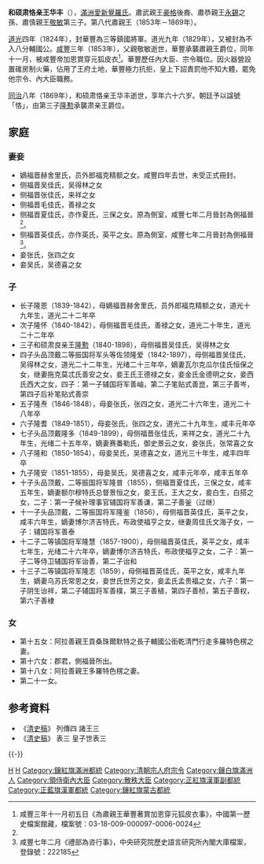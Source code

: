 {{Manchu name|[[爱新觉罗氏|爱新觉罗]]}}
'''和硕肃恪亲王华丰'''（{{Bd|？||1869年}}），[[滿洲|滿洲]][[愛新覺羅氏|愛新覺羅氏]]。肅武親王[[豪格|豪格]]後裔、肅恭親王[[永錫|永錫]]之孫、肅慎親王[[敬敏|敬敏]]第三子。第八代肅親王（1853年－1869年）。

[[道光|道光]]四年（1824年），封華豐為三等鎮國將軍。道光九年（1829年），又被封為不入八分輔國公。[[咸豐|咸豐]]三年（1853年），父親敬敏逝世，華豐承襲肅親王爵位，同年十一月，被咸豐帝加恩賞穿元狐皮衣<ref> 咸豐三年十一月初五日《為肅親王華豐著賞加恩穿元狐皮衣事》，中國第一歷史檔案館藏，檔案號：03-18-009-000097-0006-0024
</ref>。華豐歷任內大臣、宗令職位。因火器營設置碓房制火藥，佔用了王府土地，華豐極力抗拒，皇上下詔責罰他不知大體，罷免他宗令、內大臣職務。

[[同治|同治]]八年（1869年），和硕肃恪亲王华丰逝世，享年六十六岁。朝廷予以諡號「恪」，由第三子[[隆懃|隆懃]]承襲肃亲王爵位。
==家庭==
===妻妾===
*嫡福晋赫舍里氏，员外郎福克精额之女。咸豐四年去世，未受正式冊封。
*侧福晋吴佳氏，吴得林之女
*侧福晋张佳氏，来祥之女
*侧福晋毛佳氏，善禄之女
*侧福晋夏佳氏，亦作夏氏，三保之女。原為側室，咸豐七年二月晉封為側福晉<ref name=a/>。
*侧福晋英佳氏，亦作英氏，英平之女。原為側室，咸豐七年二月晉封為側福晉<ref name=a>咸豐七年二月《禮部為咨行事》，中央研究院歷史語言研究所內閣大庫檔案，登錄號：222185 </ref>。
*妾张氏，张四之女
*妾吴氏，吴德喜之女
===子===
*长子隆恩（1839-1842），母嫡福晋赫舍里氏，员外郎福克精额之女，道光十九年生，道光二十二年卒
*次子隆怀（1840-1842），母侧福晋毛佳氏，善禄之女，道光二十年生，道光二十二年卒
*三子和硕肃良亲王[[隆懃|隆懃]]（1840-1898），母侧福晋吴佳氏，吴得林之女
*四子头品顶戴二等振国将军头等佐领隆爱（1842-1897），母侧福晋吴佳氏，吴得林之女，道光二十二年生，光绪二十三年卒，嫡妻瓦尔克瓜尔佳氏恒保之女，继妻拖克莫忒氏善安之女，妾王氏王德禄之女，妾金氏金德明之女，妾西氏西大之女，四子：第一子辅国将军善岫，第二子笔贴式善崑，第三子善岑，第四子后补笔贴式善崇
*五子隆焘（1846-1848），母妾张氏，张四之女，道光二十六年生，道光二十八年卒
*六子隆耆（1849-1851），母妾张氏，张四之女，道光二十九年生，咸丰元年卒
*七子头品顶戴隆多（1849-1899），母侧福晋张佳氏，来祥之女，道光二十九年生，光绪二十五年卒，嫡妻赛番勒氏，御史景云之女，妾张氏，张常喜之女
*八子隆和（1850-1854），母妾吴氏，吴德喜之女，道光三十年生，咸丰四年卒
*九子隆安（1851-1855），母妾吴氏，吴德喜之女，咸丰元年卒，咸丰五年卒
*十子头品顶戴，二等振国将军隆普（1855），侧福晋夏佳氏，三保之女，咸丰五年生，嫡妻额尔穆特氏总督景恒之女，妾王氏，王大之女，妾白生，白搭之女，二子：第一子候补理事官辅国将军善谦，第二子善釜（过继）
*十一子头品顶戴，二等振国将军隆鉴（1856），母侧福晋英佳氏，英平之女，咸丰六年生，嫡妻博尔济吉特氏，布政使福亨之女，继妻周佳氏文海子女，一子：辅国将军善泰
*十二子二等镇国将军隆慧（1857-1900），母侧福晋英佳氏，英平之女，咸丰七年生，光绪二十六年卒，嫡妻博尔济吉特氏，布政使福亨之女，二子：第一子二等侍卫辅国将军诒善，第二子诒和
*十三子二等镇国将军隆志（1859），母侧福晋英佳氏，英平之女，咸丰九年生，嫡妻乌苏氏常恩之女，妾世氏世芳之女，妾孟氏孟贵福之女，六子：第一子阴生诒祥，第二子辅国将军善樸，第三子善植，第四子善桢，第五子善权，第六子善棣

===女===
*第十五女：阿拉善親王貢桑珠爾默特之長子輔國公銜乾清門行走多羅特色楞之妻。
*第十六女：郡君，側福晉所出。
*第十八女：阿拉善親王多羅特色楞之妻。
*第二十一女。

== 参考資料 ==
* 《[[清史稿|清史稿]]》 列傳四 諸王三
* 《[[清史稿|清史稿]]》 表三 皇子世表三
{{Reflist}}

{{-}}
{{start box}}
{{s-hou|肅親王世系||不詳||1869年|清太宗世系}}
{{s-roy}}
{{s-before|父親肅恭親王[[蘊著|蘊著]]}}
{{s-title|[[肅親王|肅恪親王]]|1852年－1869年}}
{{s-after|三子肅良親王[[隆懃|隆懃]]}}
{{end box}}

[[Category:肃亲王|H]]
[[Category:愛新覺羅氏|H]]
[[Category:鑲紅旗滿洲都統|Category:鑲紅旗滿洲都統]]
[[Category:清朝宗人府宗令|Category:清朝宗人府宗令]]
[[Category:鑲白旗滿洲人|Category:鑲白旗滿洲人]]
[[Category:領侍衛內大臣|Category:領侍衛內大臣]]
[[Category:散秩大臣|Category:散秩大臣]]
[[Category:正紅旗漢軍副都統|Category:正紅旗漢軍副都統]]
[[Category:正藍旗漢軍都統|Category:正藍旗漢軍都統]]
[[Category:鑲紅旗蒙古都統|Category:鑲紅旗蒙古都統]]